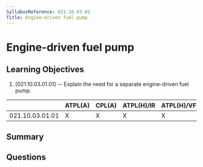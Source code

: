 ```yaml
---
SyllabusReference: 021.10.03.01
Title: Engine-driven fuel pump
---
```


# Engine-driven fuel pump

## Learning Objectives

1. [021.10.03.01.01] -- Explain the need for a separate engine-driven fuel pump.

|                 | ATPL(A) | CPL(A) | ATPL(H)/IR | ATPL(H)/VFR | CPL(H) | IR  | CBIR(A) |
| --------------- | ------- | ------ | ---------- | ----------- | ------ | --- | ------- |
| 021.10.03.01.01 | X       | X      | X          | X           | X      |     |         |

## Summary

## Questions
